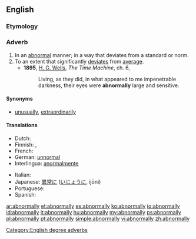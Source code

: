 ==English==

===Etymology===
{{suffix|abnormal|ly}}

===Adverb===
{{en-adv}}

# In an [[abnormal]] manner; in a way that deviates from a standard or norm.
# To an extent that significantly [[deviate]]s from [[average]].
#* '''1895''', [[w:H._G._Wells|H. G. Wells]], ''The Time Machine'', ch. 6,
#*: Living, as they did, in what appeared to me impenetrable darkness, their eyes were '''abnormally''' large and sensitive.

====Synonyms====
* [[unusually]], [[extraordinarily]]

====Translations====
{{trans-top|In an abnormal manner}}
* Dutch: {{t|nl|abnormaal}}
* Finnish: {{t-|fi|epänormaalisti}}, {{t-|fi|epätavallisesti}}
* French: {{t+|fr|anormalement}}
* German: [[unnormal]]
* Interlingua: [[anormalmente]]
{{trans-mid}}
* Italian: {{t-|it|anormalmente}}
* Japanese: [[異常]]に ([[いじょう]]に, ijōni)
* Portuguese: {{t-|pt|anormalmente}}
* Spanish: {{t-|es|anormalmente}}
{{trans-bottom}}

[[Category:English degree adverbs]]

[[ar:abnormally]]
[[et:abnormally]]
[[es:abnormally]]
[[ko:abnormally]]
[[io:abnormally]]
[[id:abnormally]]
[[it:abnormally]]
[[hu:abnormally]]
[[my:abnormally]]
[[ps:abnormally]]
[[pl:abnormally]]
[[pt:abnormally]]
[[simple:abnormally]]
[[vi:abnormally]]
[[zh:abnormally]]